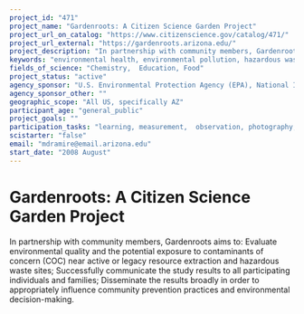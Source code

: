 ```yaml
---
project_id: "471"
project_name: "Gardenroots: A Citizen Science Garden Project"
project_url_on_catalog: "https://www.citizenscience.gov/catalog/471/"
project_url_external: "https://gardenroots.arizona.edu/"
project_description: "In partnership with community members, Gardenroots aims to: Evaluate environmental quality and the potential exposure to contaminants of concern (COC) near active or legacy resource extraction and hazardous waste sites; Successfully communicate the study results to all participating individuals and families; Disseminate the results broadly in order to appropriately influence community prevention practices and environmental decision-making."
keywords: "environmental health, environmental pollution, hazardous waste, soil, water, vegetables, underserved communities, environmenta justice"
fields_of_science: "Chemistry,  Education, Food"
project_status: "active"
agency_sponsor: "U.S. Environmental Protection Agency (EPA), National Institutes of Health (NIH)"
agency_sponsor_other: ""
geographic_scope: "All US, specifically AZ"
participant_age: "general_public"
project_goals: ""
participation_tasks: "learning, measurement,  observation, photography, sample_analysis, site_selection_description"
scistarter: "false"
email: "mdramire@email.arizona.edu"
start_date: "2008 August"
---
```


# Gardenroots: A Citizen Science Garden Project

In partnership with community members, Gardenroots aims to: Evaluate environmental quality and the potential exposure to contaminants of concern (COC) near active or legacy resource extraction and hazardous waste sites; Successfully communicate the study results to all participating individuals and families; Disseminate the results broadly in order to appropriately influence community prevention practices and environmental decision-making.
